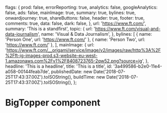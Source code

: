 
  flags: {
    prod: false,
    errorReporting: true,
    analytics: false,
    googleAnalytics: false,
    ads: false,
    mainImage: true,
    summary: true,
    bylines: true,
    onwardjourney: true,
    shareButtons: false,
    header: true,
    footer: true,
    comments: true,
    data: false,
    dark: false,
  },
  url: 'https://www.ft.com/',
  summary: 'This is a standfirst',
  topic: {
    url: 'https://www.ft.com/visual-and-data-journalism',
    name: 'Visual & Data Journalism',
  },
  bylines: [
    { name: 'Person One', url: 'https://www.ft.com/' },
    { name: 'Person Two', url: 'https://www.ft.com/' },
  ],
  mainImage: {
    url:
      'https://www.ft.com/__origami/service/image/v2/images/raw/http%3A%2F%2Fft-ig-images-prod.s3-website-eu-west-1.amazonaws.com%2Fv1%2F8408723765-2qw52.png?source=ig',
  },
  headline: 'This is a headline',
  title: 'This is a title',
  id: '3a499586-b2e0-11e4-a058-00144feab7de',
  publishedDate: new Date('2018-07-25T17:43:37.00Z').toISOString(),
  buildTime: new Date('2018-07-25T17:43:37.00Z').toISOString(),
};

<Meta title="Core/Big Topper" component={BigTopper} />

# BigTopper component

<Preview>
  <Story name="Basic">
    <BigTopper {...props} />
  </Story>
</Preview>
